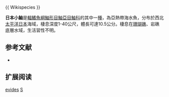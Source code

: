 {{Speciesbox
| name = 日本小鮋
| image = IsoKGken.jpg
| image_width = 250px
| status = NE
| status_system = IUCN3.1
| genus = Scorpaenodes
| species = evides
| authority =  [[Jordan_&_Thompson|Jordan & Thompson]], 1914
| synonyms = *''Thysanichthys evides, Jordan & Thompson, 1914''
*''Sebastella littoralis, Tanaka, 1917''
*''Scorpaenodes littoralis, Tanaka, 1917''
}}{{ Wikispecies }}

'''日本小鮋'''是[[輻鰭魚綱|輻鰭魚綱]][[鮋形目|鮋形目]][[鮋亞目|鮋亞目]][[鮋科|鮋科]]的其中一[[種|種]]，為亞熱帶海水魚，分布於西北[[太平洋|太平洋]][[日本|日本]]海域，棲息深度1-40公尺，體長可達10.5公分。棲息在[[珊瑚礁|珊瑚礁]]、岩礁底層水域，生活習性不明。

== 参考文献 ==
*{{FishBase_species|genus=Scorpaenodes|species=evides |year=2014|month=7}}

== 扩展阅读 ==
{{refbegin}}
{{wikispecies-inline|Scorpaenodes evides|日本小鮋}}
{{refend}}
{{Taxonbar|from=Q2800635}}

[[Category:小鮋屬|evides]]
[[Category:1914年描述的魚類|S]]


{{鮋形目小作品}}